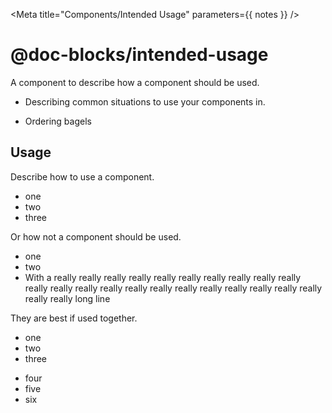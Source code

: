 

<Meta title="Components/Intended Usage" parameters={{ notes }} />

# @doc-blocks/intended-usage

A component to describe how a component should be used.

<BestFor>

- Describing common situations to use your components in.

</BestFor>

<NotFor>

- Ordering bagels
  
</NotFor>

## Usage

Describe how to use a component.

<Canvas>
  <Story name="Best For">
    <BestFor>
      <ul>
        <li>one</li>
        <li>two</li>
        <li>three</li>
      </ul>
    </BestFor>
  </Story>
</Canvas>

Or how not a component should be used.

<Canvas>
  <Story name="Not For">
    <NotFor>
      <ul>
        <li>one</li>
        <li>two</li>
        <li>With a really really really really really really really really really really really really really really really really really really really really really really really really long line</li>
      </ul>
    </NotFor>
  </Story>
</Canvas>

They are best if used together.

<Canvas>
  <Story name="Together">
    <BestFor>
      <ul>
        <li>one</li>
        <li>two</li>
        <li>three</li>
      </ul>
    </BestFor>
    <NotFor>
      <ul>
        <li>four</li>
        <li>five</li>
        <li>six</li>
      </ul>
    </NotFor>
  </Story>
</Canvas>
